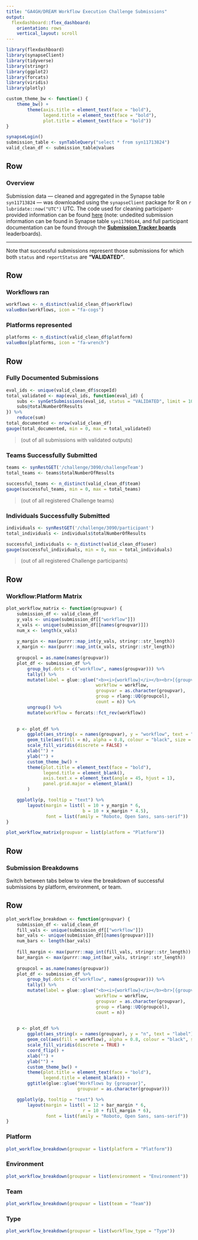 ```yaml
---
title: "GA4GH/DREAM Workflow Execution Challenge Submissions"
output: 
  flexdashboard::flex_dashboard:
    orientation: rows
    vertical_layout: scroll
---
```


```r
library(flexdashboard)
library(synapseClient)
library(tidyverse)
library(stringr)
library(ggplot2)
library(forcats)
library(viridis)
library(plotly)

custom_theme_bw <- function() {
    theme_bw() +
        theme(axis.title = element_text(face = "bold"),
              legend.title = element_text(face = "bold"),
              plot.title = element_text(face = "bold"))
}

```

```r
synapseLogin()
submission_table <- synTableQuery("select * from syn11713824")
valid_clean_df <- submission_table@values
```


Row {data-height=150}
-----------------------------------------------------------------------

### **Overview**

Submission data — cleaned and aggregated in the Synapse table `syn11713824` — was downloaded using the `synapseClient` package for R on `r lubridate::now("UTC")` UTC. The code used for cleaning participant-provided information can be found [here](https://github.com/GA4GH-DREAM/ga4gh-dream-challenge/blob/master/submission_cleaning.Rmd)  (note: undedited submission information can be found in Synapse table `syn11700144`, and full participant documentation can be found through the [**Submission Tracker boards**](https://www.synapse.org/#!Synapse:syn8507133/wiki/451414) leaderboards).

-----

Note that successful submissions represent those submissions for which both `status` and `reportStatus` are **“VALIDATED”**.


Row
-----------------------------------------------------------------------

### Workflows ran

```r
workflows <- n_distinct(valid_clean_df$workflow)
valueBox(workflows, icon = "fa-cogs")
```

### Platforms represented

```r
platforms <- n_distinct(valid_clean_df$platform)
valueBox(platforms, icon = "fa-wrench")
```



Row
-----------------------------------------------------------------------

### Fully Documented Submissions

```r
eval_ids <- unique(valid_clean_df$scopeId)
total_validated <- map(eval_ids, function(eval_id) {
    subs <- synGetSubmissions(eval_id, status = "VALIDATED", limit = 100)
    subs@totalNumberOfResults
}) %>% 
    reduce(sum)
total_documented <- nrow(valid_clean_df)
gauge(total_documented, min = 0, max = total_validated)
```

> (out of all submissions with validated outputs)

### Teams Successfully Submitted

```r
teams <- synRestGET('/challenge/3090/challengeTeam')
total_teams <- teams$totalNumberOfResults

successful_teams <- n_distinct(valid_clean_df$team)
gauge(successful_teams, min = 0, max = total_teams)
```

> (out of all registered Challenge teams)

### Individuals Successfully Submitted

```r
individuals <- synRestGET('/challenge/3090/participant')
total_individuals <- individuals$totalNumberOfResults

successful_individuals <- n_distinct(valid_clean_df$user)
gauge(successful_individuals, min = 0, max = total_individuals)
```

> (out of all registered Challenge participants)

Row  
-----------------------------------------------------------------------

### **Workflow:Platform Matrix**

```r
plot_workflow_matrix <- function(groupvar) {
    submission_df <- valid_clean_df
    y_vals <- unique(submission_df[["workflow"]])
    x_vals <- unique(submission_df[[names(groupvar)]])
    num_x <- length(x_vals)
    
    y_margin <- max(purrr::map_int(y_vals, stringr::str_length))
    x_margin <- max(purrr::map_int(x_vals, stringr::str_length))
    
    groupcol = as.name(names(groupvar))
    plot_df <- submission_df %>% 
        group_by(.dots = c("workflow", names(groupvar))) %>% 
        tally() %>% 
        mutate(label = glue::glue("<b><i>{workflow}</i></b><br>[{groupvar}] <b>{group}</b>: {count} submissions",
                                  workflow = workflow, 
                                  groupvar = as.character(groupvar),
                                  group = rlang::UQ(groupcol),
                                  count = n)) %>% 
        ungroup() %>% 
        mutate(workflow = forcats::fct_rev(workflow))

    
    p <- plot_df %>% 
        ggplot(aes_string(x = names(groupvar), y = "workflow", text = "label")) +
        geom_tile(aes(fill = n), alpha = 0.8, colour = "black", size = 0.2) +
        scale_fill_viridis(discrete = FALSE) +
        xlab("") +
        ylab("") +
        custom_theme_bw() +
        theme(plot.title = element_text(face = "bold"),
              legend.title = element_blank(),
              axis.text.x = element_text(angle = 45, hjust = 1),
              panel.grid.major = element_blank()
        )

    ggplotly(p, tooltip = "text") %>%
        layout(margin = list(l = 10 + y_margin * 6,
                             b = 10 + x_margin * 4.5),
               font = list(family = "Roboto, Open Sans, sans-serif"))
}
```

```r
plot_workflow_matrix(groupvar = list(platform = "Platform"))
```

Row {data-height=50}
-----------------------------------------------------------------------

### **Submission Breakdowns**

Switch between tabs below to view the breakdown of successful submissions by platform, environment, or team.

Row  {.tabset .tabset-fade}
-----------------------------------------------------------------------

```r
plot_workflow_breakdown <- function(groupvar) {
    submission_df <- valid_clean_df
    fill_vals <- unique(submission_df[["workflow"]])
    bar_vals <- unique(submission_df[[names(groupvar)]])
    num_bars <- length(bar_vals)
    
    fill_margin <- max(purrr::map_int(fill_vals, stringr::str_length))
    bar_margin <- max(purrr::map_int(bar_vals, stringr::str_length))
    
    groupcol = as.name(names(groupvar))
    plot_df <- submission_df %>% 
        group_by(.dots = c("workflow", names(groupvar))) %>% 
        tally() %>% 
        mutate(label = glue::glue("<b><i>{workflow}</i></b><br>[{groupvar}] <b>{group}</b>: {count} submissions",
                                  workflow = workflow, 
                                  groupvar = as.character(groupvar),
                                  group = rlang::UQ(groupcol),
                                  count = n))

    
    p <- plot_df %>% 
        ggplot(aes_string(x = names(groupvar), y = "n", text = "label")) +
        geom_col(aes(fill = workflow), alpha = 0.8, colour = "black", size = 0.2) +
        scale_fill_viridis(discrete = TRUE) +
        coord_flip() +
        xlab("") +
        ylab("") +
        custom_theme_bw() +
        theme(plot.title = element_text(face = "bold"),
              legend.title = element_blank()) +
        ggtitle(glue::glue("Workflows by {groupvar}", 
                           groupvar = as.character(groupvar)))

    ggplotly(p, tooltip = "text") %>%
        layout(margin = list(l = 12 + bar_margin * 6,
                             r = 10 + fill_margin * 6),
               font = list(family = "Roboto, Open Sans, sans-serif"))
}
```

### Platform

```r
plot_workflow_breakdown(groupvar = list(platform = "Platform"))
```

### Environment

```r
plot_workflow_breakdown(groupvar = list(environment = "Environment"))
```

### Team

```r
plot_workflow_breakdown(groupvar = list(team = "Team"))
```


### Type

```r
plot_workflow_breakdown(groupvar = list(workflow_type = "Type"))
```